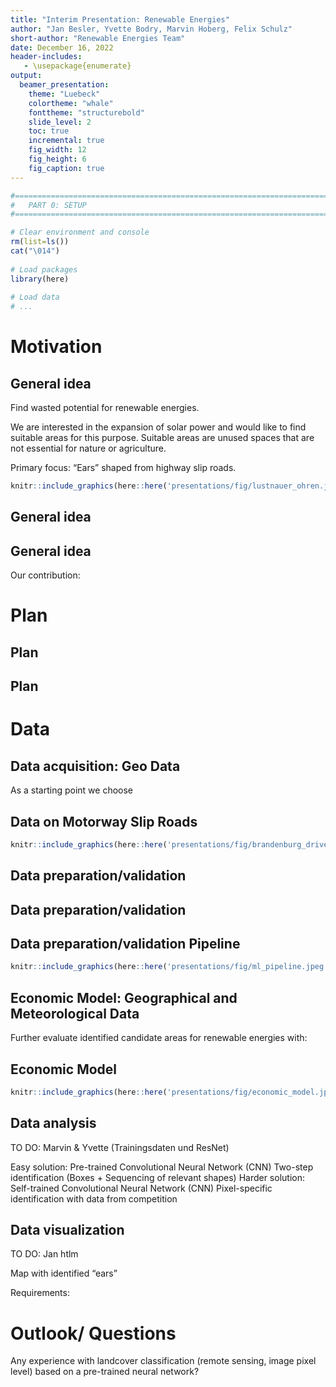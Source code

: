 ```yaml
---
title: "Interim Presentation: Renewable Energies"
author: "Jan Besler, Yvette Bodry, Marvin Hoberg, Felix Schulz"
short-author: "Renewable Energies Team"
date: December 16, 2022
header-includes:
   - \usepackage{enumerate}
output:
  beamer_presentation:
    theme: "Luebeck"
    colortheme: "whale"
    fonttheme: "structurebold"
    slide_level: 2
    toc: true
    incremental: true
    fig_width: 12
    fig_height: 6
    fig_caption: true
---
```


```r
#==============================================================================#
#   PART 0: SETUP
#==============================================================================#

# Clear environment and console
rm(list=ls())
cat("\014")
  
# Load packages
library(here)
  
# Load data
# ...
```  

# Motivation

## General idea

Find wasted potential for renewable energies.

We are interested in the expansion of solar power and would like to find suitable areas for this purpose.
Suitable areas are unused spaces that are not essential for nature or agriculture. 

Primary focus: "Ears" shaped from highway slip roads.

```r
knitr::include_graphics(here::here('presentations/fig/lustnauer_ohren.jpg'))
```

## General idea

\begin{itemize}

\item Illustrate potentials for renewable energies (PV) in a user-friendly way
\begin{itemize}
\item Online application as information desk for municipalities and citizens
\item Alternative to complex expert reports
\end{itemize}

\end{itemize}

## General idea

Our contribution:

\begin{itemize}
\item Assess economic utilisation of the identified unused spaces
\begin{itemize}
\item Construction costs vs. Electricity feed
\end{itemize}
\item Assess scalability of idea
\item Tangibility of the general idea
\end{itemize}

<!--- Probleme (Wirtschaftlichkeit & Gesetzeslage) und Potentiale --->

# Plan

## Plan

\begin{enumerate}
\item Collect geo data
\item Identify "ears" accross Germany
\begin{itemize}
\item Evaluate the suitability of these "ears" for PV
\item Project core: Land cover classification using a neural network:
\begin{enumerate}
\item Other usage: the area has already been built on
\item Added cost: the area is overgrown (trees, bushes, ...)
\item Ideal: Vacant meadow area
\item ...
\end{enumerate}
\end{itemize}
\end{enumerate}

## Plan
\begin{enumerate}[3]
\item Combine neural network results with geographical and meteorological data
\begin{itemize}
\item Distance to grid
\item Meteorological details: Sunshine hours 
\item Sky alignment of the road
\item Geographical details: Ground conditions and slope
\end{itemize}
\end{enumerate}

# Data

## Data acquisition: Geo Data

As a starting point we choose \textbf{Brandenburg}

\begin{itemize}
\item OpenStreetMap: Street map data in which driveways are clearly identified 
\item Geoportal.de: Aerial images %(data from land surveying offices must be made publically available as of 2019)
  \begin{itemize}
    \item Individual requests revealed cost barriers in three states
    \item Use the coordinates of driveways as filter for downloading relevant images
  \end{itemize}
\end{itemize}

## Data on Motorway Slip Roads

```r
knitr::include_graphics(here::here('presentations/fig/brandenburg_driveways.jpg'))
```

## Data preparation/validation

\begin{figure}
\includegraphics[width = .18\textwidth]{presentations/fig/driveways_example_1.jpg}
\vline
\includegraphics[width = .18\textwidth]{presentations/fig/driveways_example_2.jpg}
\vline
\includegraphics[width = .18\textwidth]{presentations/fig/driveways_example_3.jpg}
\vline
\includegraphics[width = .18\textwidth]{presentations/fig/driveways_example_4.jpg}
\vline
\includegraphics[width = .18\textwidth]{presentations/fig/driveways_example_5.jpg}
\caption{Example of preprocessing: Matching and IDs}
\end{figure}

## Data preparation/validation

\begin{figure}
\includegraphics[width = .45\textwidth]{presentations/fig/driveways_example_6.jpg}
\hspace{1pt} \vline \hspace{1pt}
\includegraphics[width = .45\textwidth]{presentations/fig/driveways_example_7.jpg}
\caption{Example of preprocessing: Polygons and Imagery}
\end{figure}

## Data preparation/validation Pipeline

```r
knitr::include_graphics(here::here('presentations/fig/ml_pipeline.jpeg'))
```

## Economic Model: Geographical and Meteorological Data

Further evaluate identified candidate areas for renewable energies with:

\begin{itemize}
\item MaStR: Grid centrality (difficulty of connecting identified zones to existing grid)
\item German Meteorological Service: Sunshine hours (incl. cloud coverage and season)
\item SRTM: Topographical data
\end{itemize}

## Economic Model

```r
knitr::include_graphics(here::here('presentations/fig/economic_model.jpeg'))
```

## Data analysis

TO DO: Marvin & Yvette (Trainingsdaten und ResNet)

Easy solution: Pre-trained Convolutional Neural Network (CNN)
Two-step identification (Boxes + Sequencing of relevant shapes)
Harder solution: Self-trained Convolutional Neural Network (CNN)
Pixel-specific identification with data from competition

## Data visualization

TO DO: Jan htlm

Map with identified "ears"

Requirements:
\begin{itemize}
\item Location of ears in a selected area
\item Heat map: Colour code for suitability of ears (rating)
\item Features: Size of ear, classification of land coverage, solar hours, grid centrality, ...
\end{itemize}

# Outlook/ Questions

Any experience with landcover classification (remote sensing, image pixel level) based on a pre-trained neural network?
\begin{itemize}
\item Reference database for neural networks on this objective?
\item Access to pre-trained neural networks free of charge?
\end{itemize}
